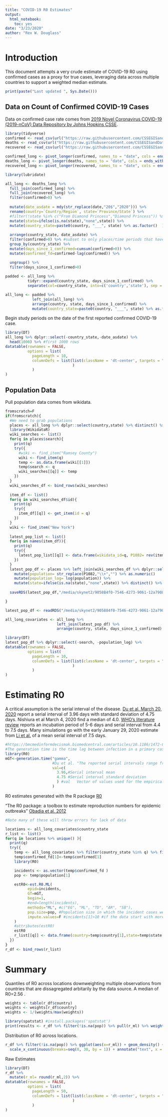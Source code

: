 ```yaml
---
title: "COVID-19 R0 Estimates"
output:
  html_notebook:
    toc: yes
date: "3/23/2020"
author: "Rex W. Douglass"
---
```


# Introduction

This document attempts a very crude estimate of COVID-19 R0 using confirmed cases as a proxy for true cases, leveraging data across multiple countries to support a weighted median estimate.

```r
print(paste("Last updated ", Sys.Date()))
```

## Data on Count of Confirmed COVID-19 Cases

Data on confirmed case rate comes from [2019 Novel Coronavirus COVID-19 (2019-nCoV) Data Repository by Johns Hopkins CSSE](https://github.com/CSSEGISandData/COVID-19).

```r

library(tidyverse)
confirmed <- read_csv(url("https://raw.githubusercontent.com/CSSEGISandData/COVID-19/master/csse_covid_19_data/csse_covid_19_time_series/time_series_19-covid-Confirmed.csv"))
deaths <- read_csv(url("https://raw.githubusercontent.com/CSSEGISandData/COVID-19/master/csse_covid_19_data/csse_covid_19_time_series/time_series_19-covid-Deaths.csv"))
recovered <- read_csv(url("https://raw.githubusercontent.com/CSSEGISandData/COVID-19/master/csse_covid_19_data/csse_covid_19_time_series/time_series_19-covid-Recovered.csv"))

confirmed_long <- pivot_longer(confirmed, names_to = "date", cols = ends_with("20"), values_to = "confirmed")
deaths_long <- pivot_longer(deaths, names_to = "date", cols = ends_with("20"), values_to = "deaths")
recovered_long <- pivot_longer(recovered, names_to = "date", cols = ends_with("20"), values_to = "recovered")

library(lubridate)

all_long <- deaths_long %>% 
  full_join(confirmed_long) %>% 
  full_join(recovered_long) %>%
  filter(confirmed>0) %>% 
  
  mutate(date_asdate = mdy(str_replace(date,"20$","2020"))) %>% 
  rename(country=`Country/Region`, state=`Province/State`) %>%
  #filter(!state %in% c("From Diamond Princess","Diamond Princess")) %>%
  mutate(state=ifelse(is.na(state),"none",state)) %>%   
  mutate(country_state=paste0(country, "___", state) %>% as.factor()  ) %>%
  
  arrange(country_state, date_asdate) %>%
  filter(confirmed>0) %>% #subset to only places/time periods that have had confirmed
  group_by(country_state) %>%
  mutate(days_since_1_confirmed=cumsum(confirmed>0)) %>%
  mutate(confirmed_fd=confirmed-lag(confirmed)) %>%

  ungroup() %>%
  filter(days_since_1_confirmed>0) 
    
padded <- all_long %>%
          tidyr::expand(country_state, days_since_1_confirmed) %>% 
          separate(col=country_state, into=c('country','state'), sep = "___", remove = T) 

all_long <- padded %>% 
            left_join(all_long) %>% 
            arrange(country, state, days_since_1_confirmed) %>%
            mutate(country_state=paste0(country, "___", state) %>% as.factor()  )
```


Begin study periods on the date of the first reported confirmed COVID-19 case.

```r
library(DT)
all_long %>% dplyr::select(-country_state,-date_asdate) %>%
  head(1000) %>% #first 1000 rows
datatable(rownames = FALSE,
          options = list(
            pageLength = 10,
            columnDefs = list(list(className = 'dt-center', targets = "_all")
                              )
            )
)
```

## Population Data

Pull population data comes from wikidata.

```r
fromscratch=F
if(fromscratch){
  #We need to grab populations
  places <- all_long %>% dplyr::select(country,state) %>% distinct() %>% mutate(search=paste0(state,", ", country ))  %>% mutate(search= ifelse(is.na(state) | state=="none", country, state ) )
  library(WikidataR)
  wiki_searches <- list()
  for(q in places$search){
    print(q)
    try({
      #wiki <- find_item("Ramsey County")
      wiki <- find_item(q)
      temp <- as.data.frame(wiki[[1]])
      temp$search <- q
      wiki_searches[[q]] <- temp
    })
  }
  wiki_searches_df <- bind_rows(wiki_searches)
  
  item_df <- list()
  for(q in wiki_searches_df$id){
    print(q)
    try({
      item_df[[q]] <- get_item(id = q)
    })
  }
  wiki <- find_item("New York")
  
  latest_pop_list <- list()
  for(q in names(item_df)){
    print(q)
    try({
      latest_pop_list[[q]] <- data.frame(wikidata_id=q, P1082= rev(item_df[[q]][[1]]$claims$P1082$mainsnak$datavalue$value$amount)[1])
    })
  }
  latest_pop_df <- places %>% left_join(wiki_searches_df %>% dplyr::select(search,wikidata_id=id), by=c('search'='search')) %>% left_join( bind_rows(latest_pop_list) ) %>% 
    mutate(population= str_replace(P1082,"\\+","") %>% as.numeric()    ) %>%
    mutate(population_log= log(population)) %>%
    mutate(state=ifelse(is.na(state),"none",state)) %>% distinct() %>% arrange(country, state) 
  
  saveRDS(latest_pop_df,"/media/skynet2/905884f0-7546-4273-9061-12a790830beb/rwd_github_private/TIGR/data_temp/latest_pop_df.RDS")

}

latest_pop_df <- readRDS("/media/skynet2/905884f0-7546-4273-9061-12a790830beb/rwd_github_private/TIGR/data_temp/latest_pop_df.RDS")

all_long_covariates <- all_long %>% 
                       left_join(latest_pop_df) %>% 
                       arrange(country, state, days_since_1_confirmed) 
```

```r
library(DT)
latest_pop_df %>% dplyr::select(-search, -population_log) %>%
datatable(rownames = FALSE,
          options = list(
            pageLength = 10,
            columnDefs = list(list(className = 'dt-center', targets = "_all")
                              )
            )
)
```


# Estimating R0

A critical assumption is the serial interval of the disease. [Du et al. March 20, 2020](https://www.medrxiv.org/content/10.1101/2020.02.19.20025452v4) report a serial interval of 3.96 days with standard deviation of 4.75 days. Nishiura et al March 4, 2020 find a median of 4.0. [WHO's literature review](https://www.who.int/docs/default-source/coronaviruse/situation-reports/20200219-sitrep-30-covid-19.pdf?sfvrsn=3346b04f_2) reports an incubation period of 5-6 days and serial interval from 4.4 to 7.5 days. Many simulations go with the early January 29, 2020 estimate from [Li et al.](https://www.nejm.org/doi/10.1056/NEJMoa2001316) of a mean serial interval of 7.5 days.

```r
#https://bmcmedinformdecismak.biomedcentral.com/articles/10.1186/1472-6947-12-147
#The generation time is the time lag between infection in a primary case and a secondary case. The generation time distribution should be obtained from the time lag between all infectee/infector pairs [8]. As it cannot be observed directly, it is often substituted with the serial interval distribution that measures time between symptoms onset. In our software package, the ‘generation.time’ function is used to represent a discretized generation time distribution. Discretization is carried out on the grid [0,0.5), [0.5, 1.5), [1.5, 2.5), etc.… where the unit is a user chosen time interval (hour, day, week…). Several descriptions are supported: “empirical” requiring the full specification of the distribution, or parametric distributions taken among “gamma”, “lognormal” or “weibull”. In the latter case, the mean and standard deviation must be provided in the desired time units.
library(R0)
mGT<-generation.time("gamma", 
                     #Du et al. "The reported serial intervals range from -11 days to 20 days, with a mean of 3.96 days (95% confidence interval: 3.53-4.39), a standard deviation of 4.75 days (95% confidence interval: 4.46-5.07), "
                     val=c(
                       3.96,#Serial interval mean
                       4.75 #Serial interval standard deviation
                       ) #val	Vector of values used for the empirical distribution, or c(mean, sd) if parametric.
                     )

```

R0 estimates generated with the R package [R0](https://cran.r-project.org/web/packages/R0/index.html)

"The R0 package: a toolbox to estimate reproduction numbers for epidemic outbreaks" [Obadia et al. 2012](https://bmcmedinformdecismak.biomedcentral.com/articles/10.1186/1472-6947-12-147)

```r

#Note many of these will throw errors for lack of data

locations <- all_long_covariates$country_state
r_list <- list()
for(q in locations %>% unique() ){
  print(q)
  try({
    temp <- all_long_covariates %>% filter(country_state %in% q) %>% filter(!is.na(confirmed))
    temp$confirmed_fd[1]<-temp$confirmed[1]
    library(R0)

    incidents <- as.vector(temp$confirmed_fd )
    pop <- temp$population[1]

    estR0<-est.R0.ML(
          epid=incidents, 
          GT=mGT, 
          begin=1,
          #end=length(incidents), 
          methods="ML", #c("EG", "ML", "TD", "AR", "SB"),
          pop.size=pop, #Population size in which the incident cases were observed. See more details in est.R0.AR documentation
          impute.values=F #incidents[1]>10 #if the data start with more than 10 confirmed cases immediately then assume left censor and impute #imputation is really slow
    )
    #attributes(estR0)
    estR0
    r_list[[q]] <- data.frame(country=temp$country[1],state=temp$state[1], r_ml=round(estR0$R,2), pop=pop, R2= round(estR0$Rsquared,2))
  })
}
r_df <- bind_rows(r_list)

```

# Summary

Quantiles of R0 across locations downweighting multiple observations from countries that are dissagregated arbitarily by the data source. A median of R0=2.56 .

```r

weights <- table(r_df$country)
weights <- weights[r_df$country]
weights <- 1/(weights/max(weights))

library(spatstat) #install.packages('spatstat')
print(results <- r_df %>% filter(!is.na(pop)) %>% pull(r_ml) %>% weighted.quantile(w=weights)) #weight by country, exclude obs with no population data.

```


Distribution of R0 across locations.

```r
r_df %>% filter(!is.na(pop)) %>% ggplot(aes(x=r_ml)) + geom_density() + ggtitle("Distribution R0 Estimates Across Countries") +  geom_vline(xintercept = results[3], stat = 'vline', linetype = "dashed") + theme_bw() +
  scale_x_continuous(breaks=seq(0, 30, by = 1)) + annotate("text", x = 6, y = .5, label = "Median R0=2.56") + xlab("R0 (maximum likelihood estimate)")
```

Raw Estimates

```r

library(DT)
r_df %>%
  mutate(r_ml= round(r_ml,2)) %>%
datatable(rownames = FALSE,
          options = list(
            pageLength = 50,
            columnDefs = list(list(className = 'dt-center', targets = "_all")
                              )
            )
)

```


